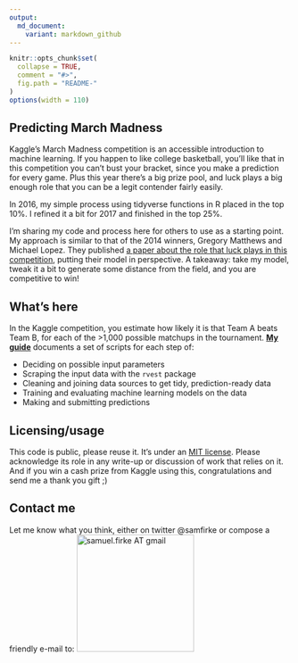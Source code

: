 ```yaml
---
output:
  md_document:
    variant: markdown_github
---
```


<!-- README.md is generated from README.Rmd. Please edit that file -->

```r
knitr::opts_chunk$set(
  collapse = TRUE, 
  comment = "#>",
  fig.path = "README-"  
)
options(width = 110)
```

## Predicting March Madness

Kaggle's March Madness competition is an accessible introduction to machine learning.  If you happen to like college basketball, you'll like that in this competition you can't bust your bracket, since you make a prediction for every game.  Plus this year there's a big prize pool, and luck plays a big enough role that you can be a legit contender fairly easily.

In 2016, my simple process using tidyverse functions in R placed in the top 10%.  I refined it a bit for 2017 and finished in the top 25%.

I'm sharing my code and process here for others to use as a starting point.  My approach is similar to that of the 2014 winners, Gregory Matthews and Michael Lopez.  They published [a paper about the role that luck plays in this competition](https://arxiv.org/abs/1412.0248), putting their model in perspective.  A takeaway: take  my model, tweak it a bit to generate some distance from the field, and you are competitive to win!

## What's here

In the Kaggle competition, you estimate how likely it is that Team A beats Team B, for each of the >1,000 possible matchups in the tournament.  **[My guide](march_madness_how_to.md)** documents a set of scripts for each step of:

* Deciding on possible input parameters
* Scraping the input data with the `rvest` package
* Cleaning and joining data sources to get tidy, prediction-ready data
* Training and evaluating machine learning models on the data
* Making and submitting predictions


## Licensing/usage

This code is public, please reuse it.  It's under an [MIT license](License.md).  Please acknowledge its role in any write-up or discussion of work that relies on it.  And if you win a cash prize from Kaggle using this, congratulations and send me a thank you gift ;)

## Contact me

Let me know what you think, either on twitter @samfirke or compose a friendly e-mail to: <img src = "http://samfirke.com/wp-content/uploads/2016/07/email_address_whitespace_top.png" alt = "samuel.firke AT gmail" width = "210"/>
